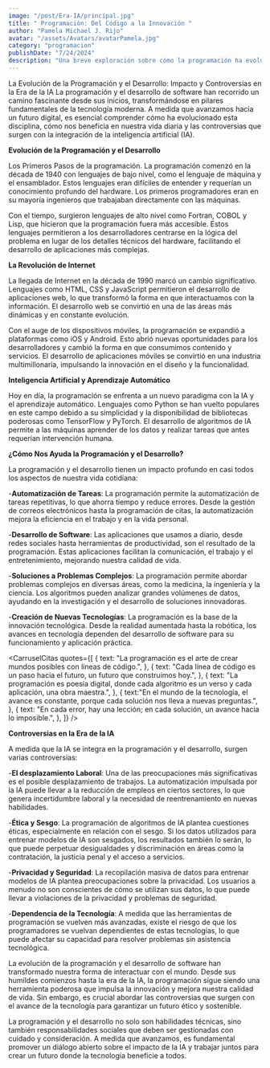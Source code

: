 ```yaml
---
image: "/post/Era-IA/principal.jpg"
title: " Programación: Del Código a la Innovación "
author: "Pamela Michael J. Rijo"
avatar: "/assets/Avatars/avatarPamela.jpg"
category: "programacion"
publishDate: "7/24/2024"
description: "Una breve exploración sobre cómo la programación ha evolucionado desde simples líneas de código hasta convertirse en el motor principal de la innovación tecnológica."
---
```


<ImageMDX
  src="/post/Era-IA/promramacion1.jpg"
  alt="programacion"
  width={800}
  height={400}
/>

<Parrafo>
  La Evolución de la Programación y el Desarrollo: Impacto y Controversias en la
  Era de la IA La programación y el desarrollo de software han recorrido un
  camino fascinante desde sus inicios, transformándose en pilares fundamentales
  de la tecnología moderna. A medida que avanzamos hacia un futuro digital, es
  esencial comprender cómo ha evolucionado esta disciplina, cómo nos beneficia
  en nuestra vida diaria y las controversias que surgen con la integración de la
  inteligencia artificial (IA).
</Parrafo>

<SubSeccion> **Evolución de la Programación y el Desarrollo** </SubSeccion>

<Parrafo>
Los Primeros Pasos de la programación.
La programación comenzó en la década de 1940 con lenguajes de bajo nivel, como el lenguaje de máquina y el ensamblador. Estos lenguajes eran difíciles de entender y requerían un
conocimiento profundo del hardware. Los primeros programadores eran en su mayoría ingenieros que trabajaban directamente con las máquinas.

Con el tiempo, surgieron lenguajes de alto nivel como Fortran, COBOL y Lisp, que hicieron que la programación fuera más accesible. Estos lenguajes permitieron a los desarrolladores centrarse en la lógica del problema en lugar de los detalles técnicos del hardware, facilitando el desarrollo de aplicaciones más complejas.

</Parrafo>

<SubSeccion> **La Revolución de Internet** </SubSeccion>

<Parrafo>
La llegada de Internet en la década de 1990 marcó un cambio significativo. Lenguajes como HTML, CSS y JavaScript permitieron el desarrollo de aplicaciones web, lo que transformó la forma en que interactuamos con la información. El desarrollo web se convirtió en una de las áreas más dinámicas y en constante evolución.

</Parrafo>

<ImageMDX
  src="/post/Era-IA/programacion2.jpg"
  alt="Era IA"
  width="1000"
  height="900"
/>

<Parrafo>
Con el auge de los dispositivos móviles, la programación se expandió a plataformas como iOS y Android. Esto abrió nuevas oportunidades para los desarrolladores y cambió la forma en que consumimos contenido y servicios. El desarrollo de aplicaciones móviles se convirtió en una industria multimillonaria, impulsando la innovación en el diseño y la funcionalidad.

</Parrafo>

<SubSeccion> **Inteligencia Artificial y Aprendizaje Automático** </SubSeccion>

<Parrafo>
Hoy en día, la programación se enfrenta a un nuevo paradigma con la IA y el aprendizaje automático. Lenguajes como Python se han vuelto populares en este campo debido a su simplicidad y la disponibilidad de bibliotecas poderosas como TensorFlow y PyTorch. El desarrollo de algoritmos de IA permite a las máquinas aprender de los datos y realizar tareas que antes requerían intervención humana.

</Parrafo>

<ImageMDX
  src="/post/Era-IA/proramacion3.jpg "
  alt="programación"
  width={800}
  height={400}
/>

<SubSeccion> **¿Cómo Nos Ayuda la Programación y el Desarrollo?** </SubSeccion>

 <Parrafo>
La programación y el desarrollo tienen un impacto profundo en casi todos los aspectos de nuestra vida cotidiana:

-**Automatización de Tareas**: La programación permite la automatización de tareas repetitivas, lo que ahorra tiempo y reduce errores. Desde la gestión de correos electrónicos hasta la programación de citas, la automatización mejora la eficiencia en el trabajo y en la vida personal.

-**Desarrollo de Software**: Las aplicaciones que usamos a diario, desde redes sociales hasta herramientas de productividad, son el resultado de la programación. Estas aplicaciones facilitan la comunicación, el trabajo y el entretenimiento, mejorando nuestra calidad de vida.

-**Soluciones a Problemas Complejos**: La programación permite abordar problemas complejos en diversas áreas, como la medicina, la ingeniería y la ciencia. Los algoritmos pueden analizar grandes volúmenes de datos, ayudando en la investigación y el desarrollo de soluciones innovadoras.

-**Creación de Nuevas Tecnologías**: La programación es la base de la innovación tecnológica. Desde la realidad aumentada hasta la robótica, los avances en tecnología dependen del desarrollo de software para su funcionamiento y aplicación práctica.

</Parrafo>

<Divider/> 

<CarruselCitas
  quotes={[
    {
      text: "La programación es el arte de crear mundos posibles con líneas de código.",
    },
    {
      text: "Cada línea de código es un paso hacia el futuro, un futuro que construimos hoy.",
    },
    {
      text: "La programación es poesía digital, donde cada algoritmo es un verso y cada aplicación, una obra maestra.",
    },
     {
      text:"En el mundo de la tecnología, el avance es constante, porque cada solución nos lleva a nuevas preguntas.",
    },
    {
      text: "En cada error, hay una lección; en cada solución, un avance hacia lo imposible.",
    },
  ]}
/>

<Divider />

<SubSeccion> **Controversias en la Era de la IA** </SubSeccion>

<ImageMDX
  src="/post/Era-IA/programacion4.jpg"
  alt="programación"
  width={800}
  height={400}
/>

<Parrafo>
A medida que la IA se integra en la programación y el desarrollo, surgen varias controversias:

-**El desplazamiento Laboral**:
Una de las preocupaciones más significativas es el posible desplazamiento de trabajos. La automatización impulsada por la IA puede llevar a la reducción de empleos en ciertos sectores, lo que genera incertidumbre laboral y la necesidad de reentrenamiento en nuevas habilidades.

-**Ética y Sesgo**:
La programación de algoritmos de IA plantea cuestiones éticas, especialmente en relación con el sesgo. Si los datos utilizados para entrenar modelos de IA son sesgados, los resultados también lo serán, lo que puede perpetuar desigualdades y discriminación en áreas como la contratación, la justicia penal y el acceso a servicios.

-**Privacidad y Seguridad**:
La recopilación masiva de datos para entrenar modelos de IA plantea preocupaciones sobre la privacidad. Los usuarios a menudo no son conscientes de cómo se utilizan sus datos, lo que puede llevar a violaciones de la privacidad y problemas de seguridad.

-**Dependencia de la Tecnología**:
A medida que las herramientas de programación se vuelven más avanzadas, existe el riesgo de que los programadores se vuelvan dependientes de estas tecnologías, lo que puede afectar su capacidad para resolver problemas sin asistencia tecnológica.

La evolución de la programación y el desarrollo de software han transformado nuestra forma de interactuar con el mundo. Desde sus humildes comienzos hasta la era de la IA, la programación sigue siendo una herramienta poderosa que impulsa la innovación y mejora nuestra calidad de vida. Sin embargo, es crucial abordar las controversias que surgen con el avance de la tecnología para garantizar un futuro ético y sostenible.

La programación y el desarrollo no solo son habilidades técnicas, sino también responsabilidades sociales que deben ser gestionadas con cuidado y consideración. A medida que avanzamos, es fundamental promover un diálogo abierto sobre el impacto de la IA y trabajar juntos para crear un futuro donde la tecnología beneficie a todos.

</Parrafo>

